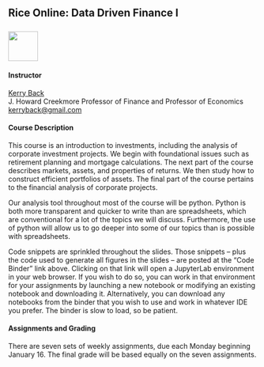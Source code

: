 ## Rice Online: Data Driven Finance I<br><br>![](RiceBusiness-transparent-logo-sm.png){height="60"}<br>


#### Instructor

[Kerry Back](http://kerryback.com)
<br>
J. Howard Creekmore Professor of Finance and Professor of Economics<br>
<a href="mailto:kerryback@gmail.com">kerryback@gmail.com</a>

#### Course Description

This course is an introduction to investments, including the analysis of corporate investment projects.  We begin with foundational issues such as retirement planning and mortgage calculations.  The next part of the course describes markets, assets, and properties of returns.  We then study how to construct efficient portfolios of assets.  The final part of the course pertains to the financial analysis of corporate projects.

Our analysis tool throughout most of the course will be python.  Python is both more transparent and quicker to write than are spreadsheets, which are conventional for a lot of the topics we will discuss.   Furthermore, the use of python will allow us to go deeper into some of our topics than is possible with spreadsheets.

Code snippets are sprinkled throughout the slides.  Those snippets -- plus the code used to generate all figures in the slides -- are posted at the "Code Binder" link above.  Clicking on that link will open a JupyterLab environment in your web browser.  If you wish to do so, you can work in that environment for your assignments by launching a new notebook or modifying an existing notebook and downloading it.  Alternatively, you can download any notebooks from the binder that you wish to use and work in whatever IDE you prefer.  The binder is slow to load, so be patient.

#### Assignments and Grading

There are seven sets of weekly assignments, due each Monday beginning January 16.  The final grade will be based equally on the seven assignments.










